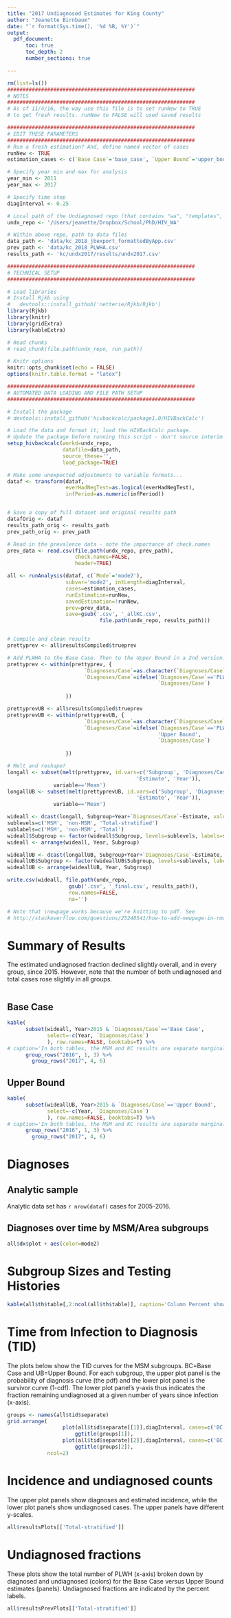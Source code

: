 ```yaml
---
title: "2017 Undiagnosed Estimates for King County"
author: "Jeanette Birnbaum"
date: "`r format(Sys.time(), '%d %B, %Y')`"
output: 
  pdf_document:
      toc: true
      toc_depth: 2
      number_sections: true

---
```


```r
rm(list=ls())
#############################################################
# NOTES
#############################################################
# As of 11/4/16, the way use this file is to set runNew to TRUE
# to get fresh results. runNew to FALSE will used saved results

#############################################################
# EDIT THESE PARAMETERS
#############################################################
# Run a fresh estimation? And, define named vector of cases
runNew <- TRUE
estimation_cases <- c(`Base Case`='base_case', `Upper Bound`='upper_bound')

# Specify year min and max for analysis
year_min <- 2011
year_max <- 2017

# Specify time step
diagInterval <- 0.25

# Local path of the Undiagnosed repo (that contains "wa", "templates", etc)
undx_repo <- '/Users/jeanette/Dropbox/School/PhD/HIV_WA'

# Within above repo, path to data files
data_path <- 'data/kc_2018_jbexport_formattedByApp.csv'
prev_path <- 'data/kc_2018_PLWHA.csv'
results_path <- 'kc/undx2017/results/undx2017.csv'

```

```r
#############################################################
# TECHNICAL SETUP
#############################################################

# Load libraries
# Install Rjkb using 
#   devtools::install_github('netterie/Rjkb/Rjkb')
library(Rjkb)
library(knitr)
library(gridExtra)
library(kableExtra)

# Read chunks
# read_chunk(file.path(undx_repo, run_path))

# Knitr options
knitr::opts_chunk$set(echo = FALSE)
options(knitr.table.format = "latex") 
```

```r
#############################################################
# AUTOMATED DATA LOADING AND FILE PATH SETUP
#############################################################

# Install the package
# devtools::install_github('hivbackcalc/package1.0/HIVBackCalc')

# Load the data and format it; load the HIVBackCalc package.
# Update the package before running this script - don't source interim work.
setup_hivbackcalc(workd=undx_repo,
                  datafile=data_path,
                  source_these='',
                  load_package=TRUE)

# Make some unexpected adjustments to variable formats...
dataf <- transform(dataf,
                   everHadNegTest=as.logical(everHadNegTest),
                   infPeriod=as.numeric(infPeriod))


# Save a copy of full dataset and original results path
datafOrig <- dataf
results_path_orig <- results_path
prev_path_orig <- prev_path

# Read in the prevalence data - note the importance of check.names
prev_data <- read.csv(file.path(undx_repo, prev_path), 
                      check.names=FALSE,
                      header=TRUE)
```

```r
all <- runAnalysis(dataf, c(`Mode`='mode2'),
                   subvar='mode2', intLength=diagInterval, 
                   cases=estimation_cases,
                   runEstimation=runNew,
                   savedEstimation=!runNew,
                   prev=prev_data,
                   save=gsub('.csv', '_allKC.csv', 
                              file.path(undx_repo, results_path)))


# Compile and clean results
prettyprev <- all$resultsCompiled$trueprev

# Add PLWHA to the Base Case. Then to the Upper Bound in a 2nd version.
prettyprev <- within(prettyprev, {
                         `Diagnoses/Case`=as.character(`Diagnoses/Case`)
                         `Diagnoses/Case`=ifelse(`Diagnoses/Case`=='PLWHA', 'Base Case',
                                                 `Diagnoses/Case`)
                         
                   })

prettyprevUB <- all$resultsCompiled$trueprev
prettyprevUB <- within(prettyprevUB, {
                         `Diagnoses/Case`=as.character(`Diagnoses/Case`)
                         `Diagnoses/Case`=ifelse(`Diagnoses/Case`=='PLWHA', 
                                                 'Upper Bound',
                                                 `Diagnoses/Case`)
                         
                   })

# Melt and reshape?
longall <- subset(melt(prettyprev, id.vars=c('Subgroup', 'Diagnoses/Case', 
                                          'Estimate', 'Year')), 
               variable=='Mean')
longallUB <- subset(melt(prettyprevUB, id.vars=c('Subgroup', 'Diagnoses/Case', 
                                          'Estimate', 'Year')), 
               variable=='Mean')

wideall <- dcast(longall, Subgroup+Year+`Diagnoses/Case`~Estimate, value.var='value')
sublevels=c('MSM', 'non-MSM', 'Total-stratified')
sublabels=c('MSM', 'non-MSM', 'Total')
wideall$Subgroup <- factor(wideall$Subgroup, levels=sublevels, labels=sublabels)
wideall <- arrange(wideall, Year, Subgroup)

wideallUB <- dcast(longallUB, Subgroup+Year+`Diagnoses/Case`~Estimate, value.var='value')
wideallUB$Subgroup <- factor(wideallUB$Subgroup, levels=sublevels, labels=sublabels)
wideallUB <- arrange(wideallUB, Year, Subgroup)

write.csv(wideall, file.path(undx_repo, 
                    gsub('.csv', '_final.csv', results_path)),
                    row.names=FALSE,
                    na='')
```

```r
# Note that \newpage works because we're knitting to pdf. See 
# http://stackoverflow.com/questions/25240541/how-to-add-newpage-in-rmarkdown-in-a-smart-way
```

\newpage

# Summary of Results
The estimated undiagnosed fraction declined slightly overall, and in every group, since 2015.  However, note that the number of both undiagnosed and total cases rose slightly in all groups.

```r

```

## Base Case
```r
kable(
      subset(wideall, Year>2015 & `Diagnoses/Case`=='Base Case', 
             select=-c(Year, `Diagnoses/Case`)
             ), row.names=FALSE, booktabs=T) %>%
# caption='In both tables, the MSM and KC results are separate marginal results, i.e. they are two different ways of dividing the statewide results.', booktabs=T) %>%
      group_rows("2016", 1, 3) %>%
        group_rows("2017", 4, 6)
```

## Upper Bound
```r
kable(
      subset(wideallUB, Year>2015 & `Diagnoses/Case`=='Upper Bound', 
             select=-c(Year, `Diagnoses/Case`)
             ), row.names=FALSE, booktabs=T) %>%
# caption='In both tables, the MSM and KC results are separate marginal results, i.e. they are two different ways of dividing the statewide results.', booktabs=T) %>%
      group_rows("2016", 1, 3) %>%
        group_rows("2017", 4, 6)
```

\newpage

# Diagnoses
## Analytic sample
Analytic data set has `r nrow(dataf)` cases for 2005-2016. 

## Diagnoses over time by MSM/Area subgroups
```r
all$dx$plot + aes(color=mode2)
```

# Subgroup Sizes and Testing Histories

```r
kable(all$th$table[,2:ncol(all$th$table)], caption='Column Percent shows the composition of the total sample. The Percent Yes, Percent No and Percent Missing columns indicate the row percents of the three possible testing history statuses within each subgroup', booktabs=T)
```


# Time from Infection to Diagnosis (TID)
The plots below show the TID curves for the MSM subgroups. BC=Base Case and UB=Upper Bound. For each subgroup, the upper plot panel is the probability of diagnosis curve (the pdf) and the lower plot panel is the survivor curve (1-cdf). The lower plot panel's y-axis thus indicates the fraction remaining undiagnosed at a given number of years since infection (x-axis).

```r
groups <- names(all$tid$separate)
grid.arrange(
                  plot(all$tid$separate[[1]],diagInterval, cases=c('BC', 'UB')) + 
                      ggtitle(groups[1]),
                  plot(all$tid$separate[[2]],diagInterval, cases=c('BC', 'UB')) +
                      ggtitle(groups[2]),
             ncol=2)
```


# Incidence and undiagnosed counts
The upper plot panels show diagnoses and estimated incidence, while the lower plot panels show undiagnosed cases. The upper panels have different y-scales.

```r
all$resultsPlots[['Total-stratified']]
```


# Undiagnosed fractions
These plots show the total number of PLWH (x-axis) broken down by diagnosed and undiagnosed (colors) for the Base Case versus Upper Bound estimates (panels). Undiagnosed fractions are indicated by the percent labels. 

```r
all$resultsPrevPlots[['Total-stratified']]
```


